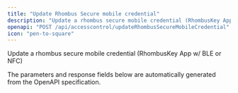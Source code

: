 ```yaml
---
title: "Update Rhombus Secure mobile credential"
description: "Update a rhombus secure mobile credential (RhombusKey App w/ BLE or NFC)"
openapi: "POST /api/accesscontrol/updateRhombusSecureMobileCredential"
icon: "pen-to-square"
---
```


Update a rhombus secure mobile credential (RhombusKey App w/ BLE or NFC)

<Note>
The parameters and response fields below are automatically generated from the OpenAPI specification.
</Note>
